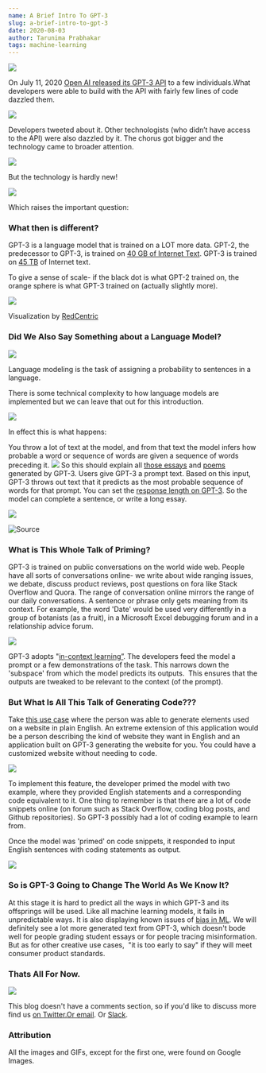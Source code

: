```yaml
---
name: A Brief Intro To GPT-3
slug: a-brief-intro-to-gpt-3
date: 2020-08-03
author: Tarunima Prabhakar
tags: machine-learning
---
```


![](../images/Screen-Shot-2020-08-02-at-4.37.37-PM-3.png)

On July 11, 2020 [Open AI released its GPT-3 API](https://openai.com/blog/openai-api/) to a few individuals.What developers were able to build with the API with fairly few lines of code dazzled them.

![](../images/dazzled-2.jpg)

Developers tweeted about it. Other technologists (who didn’t have access to the API) were also dazzled by it. The chorus got bigger and the technology came to broader attention.

![](../images/shockedCrowdMemes.gif)

But the technology is hardly new!

![](../images/elrond-gif.gif)

Which raises the important question:

### What then is different?

GPT-3 is a language model that is trained on a LOT more data. 
GPT-2, the predecessor to GPT-3, is trained on [40 GB of Internet Text](https://openai.com/blog/better-language-models/). GPT-3 is trained on [45 TB](https://arxiv.org/abs/2005.14165) of Internet text. 

To give a sense of scale- if the black dot is what GPT-2 trained on, the orange sphere is what GPT-3 trained on (actually slightly more).

![](../images/Screen-Shot-2020-08-02-at-9.50.51-PM-1.png)

Visualization by [RedCentric](https://www.redcentricplc.com/resources/byte-size-infographic/)
 
### Did We Also Say Something about a Language Model?

![](../images/confused_2.png)

Language modeling is the task of assigning a probability to sentences in a language.

There is some technical complexity to how language models are implemented but we can leave that out for this introduction.

![](../images/what-if-i-told-you-its-just-a-black-box-2.jpg)

 In effect this is what happens:

You throw a lot of text at the model, and from that text the model infers how probable a word or sequence of words are given a sequence of words preceding it. 
![](https://lh6.googleusercontent.com/5Lxw6i74ee6i1NO9u1FXO2g8tGJFJKSP4xYOh-Yer64gLGTAy8r3W2PoDCGiAyA5YqKY5A8GWL85TlbC6MbWlxp66l195N6ugeki7IidYA33kOR09FKxdH-ztBxNwx1EXQpTnLQQ)
So this should explain all [those essays](https://maraoz.com/2020/07/18/openai-gpt3/) and [poems ](https://www.gwern.net/GPT-3#poetry)generated by GPT-3. Users give GPT-3 a prompt text. Based on this input, GPT-3 throws out text that it predicts as the most probable sequence of words for that prompt. You can set the [response length on GPT-3](https://towardsdatascience.com/gpt-3-creative-potential-of-nlp-d5ccae16c1ab). So the model can complete a sentence, or write a long essay. 

![](../images/GPT-3-essay.png)

![Source](https://www.google.com/url?sa=i&amp;url=https%3A%2F%2Fwww.reddit.com%2Fr%2Fmachinelearningmemes%2Fcomments%2Fh8oud6%2Fgpt_to_write_my_essays%2F&amp;psig=AOvVaw3NGniwH1dC6Gd1coEnPb-h&amp;ust=1596529736959000&amp;source=images&amp;cd=vfe&amp;ved=0CAIQjRxqFwoTCPjD9PHO_uoCFQAAAAAdAAAAABAD)

### What is This Whole Talk of Priming?

GPT-3 is trained on public conversations on the world wide web. People have all sorts of conversations online- we write about wide ranging issues, we debate, discuss product reviews, post questions on fora like Stack Overflow and Quora. The range of conversation online mirrors the range of our daily conversations. A sentence or phrase only gets meaning from its context. For example, the word 'Date' would be used very differently in a group of botanists (as a fruit), in a Microsoft Excel debugging forum and in a relationship advice forum. 

![](../images/contextMatters.jpg)

GPT-3 adopts "[in-context learning”](https://www.kdnuggets.com/2020/06/gpt-3-deep-learning-nlp.html). The developers feed the model a prompt or a few demonstrations of the task. This narrows down the 'subspace' from which the model predicts its outputs.  This ensures that the outputs are tweaked to be relevant to the context (of the prompt). 

### But What Is All This Talk of Generating Code???

Take [this use case](https://twitter.com/sharifshameem/status/1282676454690451457?ref_src=twsrc%5Etfw%7Ctwcamp%5Etweetembed%7Ctwterm%5E1282676454690451457%7Ctwgr%5E&amp;ref_url=https%3A%2F%2Fanalyticsindiamag.com%2Fopen-ai-gpt-3-code-generator-app-building%2F) where the person was able to generate elements used on a website in plain English. An extreme extension of this application would be a person describing the kind of website they want in English and an application built on GPT-3 generating the website for you. You could have a customized website without needing to code. 

![](../images/your-wish-is-my-command-1.jpg)

To implement this feature, the developer primed the model with two example, where they provided English statements and a corresponding code equivalent to it. One thing to remember is that there are a lot of code snippets online (on forum such as Stack Overflow, coding blog posts, and Github repositories). So GPT-3 possibly had a lot of coding example to learn from. 

Once the model was 'primed' on code snippets, it responded to input English sentences with coding statements as output.

![](../images/adventure-time-mind-blown-GIF-downsized_large.gif)

### So is GPT-3 Going to Change The World As We Know It?

At this stage it is hard to predict all the ways in which GPT-3 and its offsprings will be used. Like all machine learning models, it fails in unpredictable ways. It is also displaying known issues of [bias in ML](https://twitter.com/an_open_mind/status/1284487376312709120). We will definitely see a lot more generated text from GPT-3, which doesn't bode well for people grading student essays or for people tracing misinformation. But as for other creative use cases,  "it is too early to say" if they will meet consumer product standards. 

### Thats All For Now.

![](../images/image.png)

This blog doesn't have a comments section, so if you'd like to discuss more find us [on Twitter.](https://twitter.com/tattlemade)[Or email](mailto:admin@tattle.co.in). Or [Slack](https://admin417477.typeform.com/to/nVuNyG). 

### Attribution

All the images and GIFs, except for the first one, were found on Google Images. 

